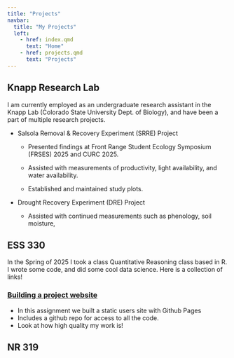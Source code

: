 ```yaml
---
title: "Projects"
navbar:
  title: "My Projects"
  left:
    - href: index.qmd
      text: "Home"
    - href: projects.qmd
      text: "Projects"
---
```


## Knapp Research Lab

I am currently employed as an undergraduate research assistant in the Knapp Lab (Colorado State University Dept. of Biology), and have been a part of multiple research projects.

-   Salsola Removal & Recovery Experiment (SRRE) Project

    -   Presented findings at Front Range Student Ecology Symposium (FRSES) 2025 and CURC 2025.

    -   Assisted with measurements of productivity, light availability, and water availability.

    -   Established and maintained study plots.

-   Drought Recovery Experiment (DRE) Project

    -   Assisted with continued measurements such as phenology, soil moisture,

## ESS 330

In the Spring of 2025 I took a class Quantitative Reasoning class based in R. I wrote some code, and did some cool data science. Here is a collection of links!

### [Building a project website]()

-   In this assignment we built a static users site with Github Pages
-   Includes a github repo for access to all the code.
-   Look at how high quality my work is!

## NR 319
